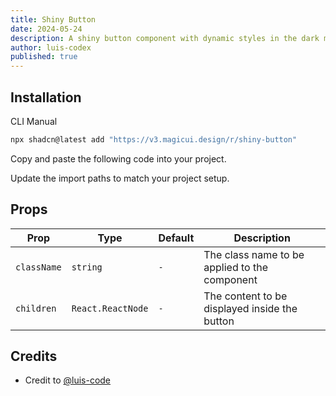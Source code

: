 ```yaml
---
title: Shiny Button
date: 2024-05-24
description: A shiny button component with dynamic styles in the dark mode or light mode.
author: luis-codex
published: true
---
```


<ComponentPreview name="shiny-button-demo" />

## Installation

<Tabs defaultValue="cli">

<TabsList>
  <TabsTrigger value="cli">CLI</TabsTrigger>
  <TabsTrigger value="manual">Manual</TabsTrigger>
</TabsList>
<TabsContent value="cli">

```bash
npx shadcn@latest add "https://v3.magicui.design/r/shiny-button"
```

</TabsContent>

<TabsContent value="manual">

<Steps>

<Step>Copy and paste the following code into your project.</Step>

<ComponentSource name="shiny-button" />

<Step>Update the import paths to match your project setup.</Step>

</Steps>

</TabsContent>

</Tabs>

## Props

| Prop        | Type              | Default | Description                                   |
| ----------- | ----------------- | ------- | --------------------------------------------- |
| `className` | `string`          | `-`     | The class name to be applied to the component |
| `children`  | `React.ReactNode` | `-`     | The content to be displayed inside the button |

## Credits

- Credit to [@luis-code](https://luis-code.vercel.app/)
